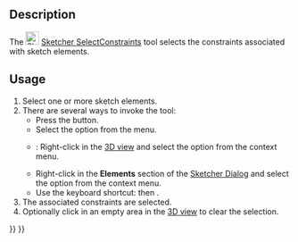 <languages/>

{{Docnav
|[[Sketcher_SelectElementsWithDoFs|Select unconstrained DoF]]
|[[Sketcher_SelectElementsAssociatedWithConstraints|Select associated geometry]]
|[[Sketcher_Workbench|Sketcher]]
|IconL=Sketcher_SelectElementsWithDoFs.svg‎
|IconR=Sketcher_SelectElementsAssociatedWithConstraints.svg‎
|IconC=Workbench_Sketcher.svg
}}

{{GuiCommand
|Name=Sketcher SelectConstraints
|MenuLocation=Sketch → Sketcher visual → Select associated constraints
|Workbenches=[[Sketcher_Workbench|Sketcher]]
|Shortcut={{KEY|Z}} {{KEY|K}}
|Version=0.15
}}

==Description==

The [[Image:Sketcher_SelectConstraints.svg|24px]] [[Sketcher_SelectConstraints|Sketcher SelectConstraints]] tool
selects the constraints associated with sketch elements.

==Usage==

# Select one or more sketch elements.
# There are several ways to invoke the tool:
#* Press the {{Button|[[File:Sketcher_SelectConstraints.svg|16px]] [[Sketcher_SelectConstraints|Select associated constraints]]}} button.
#* Select the {{MenuCommand|Sketch → Sketcher visual → [[File:Sketcher_SelectConstraints.svg|16px]] Select associated constraints}} option from the menu.
#* {{Version|1.0}}: Right-click in the [[3D_view|3D view]] and select the {{MenuCommand|[[Image:Sketcher_SelectConstraints.svg|16px]] Select associated constraints}} option from the context menu.
#* Right-click in the '''Elements''' section of the [[Sketcher_Dialog|Sketcher Dialog]] and select the {{MenuCommand|[[Image:Sketcher_SelectConstraints.svg|16px]] Select Constraints}} option from the context menu.
#* Use the keyboard shortcut: {{KEY|Z}} then {{KEY|K}}.
# The associated constraints are selected.
# Optionally click in an empty area in the [[3D_view|3D view]] to clear the selection.


{{Docnav
|[[Sketcher_SelectElementsWithDoFs|Select unconstrained DoF]]
|[[Sketcher_SelectElementsAssociatedWithConstraints|Select associated geometry]]
|[[Sketcher_Workbench|Sketcher]]
|IconL=Sketcher_SelectElementsWithDoFs.svg‎
|IconR=Sketcher_SelectElementsAssociatedWithConstraints.svg‎
|IconC=Workbench_Sketcher.svg
}}

{{Sketcher_Tools_navi{{#translation:}}}}
{{Userdocnavi{{#translation:}}}}